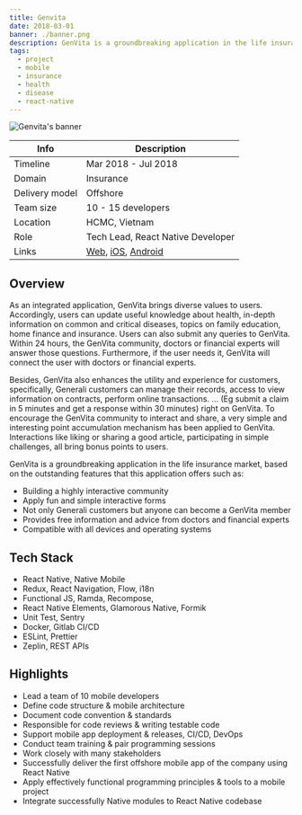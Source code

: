 ```yaml
---
title: Genvita
date: 2018-03-01
banner: ./banner.png
description: GenVita is a groundbreaking application in the life insurance market. Users can update useful knowledge about health, in-depth information on common and critical diseases, topics on family education, home finance and insurance.
tags:
  - project
  - mobile
  - insurance
  - health
  - disease
  - react-native
---
```


![Genvita's banner](./banner.png)

| Info           | Description                                                                                                                                                                      |
| -------------- | -------------------------------------------------------------------------------------------------------------------------------------------------------------------------------- |
| Timeline       | Mar 2018 - Jul 2018                                                                                                                                                              |
| Domain         | Insurance                                                                                                                                                                        |
| Delivery model | Offshore                                                                                                                                                                         |
| Team size      | 10 - 15 developers                                                                                                                                                               |
| Location       | HCMC, Vietnam                                                                                                                                                                    |
| Role           | Tech Lead, React Native Developer                                                                                                                                                |
| Links          | [Web](https://genvita.vn/), [iOS](https://apps.apple.com/us/app/genvita/id1395692603), [Android](https://play.google.com/store/apps/details?id=com.generali.genvita&hl=en&gl=US) |

## Overview

As an integrated application, GenVita brings diverse values to users. Accordingly, users can update useful knowledge about health, in-depth information on common and critical diseases, topics on family education, home finance and insurance. Users can also submit any queries to GenVita. Within 24 hours, the GenVita community, doctors or financial experts will answer those questions. Furthermore, if the user needs it, GenVita will connect the user with doctors or financial experts.

Besides, GenVita also enhances the utility and experience for customers, specifically, Generali customers can manage their records, access to view information on contracts, perform online transactions. … (Eg submit a claim in 5 minutes and get a response within 30 minutes) right on GenVita. To encourage the GenVita community to interact and share, a very simple and interesting point accumulation mechanism has been applied to GenVita. Interactions like liking or sharing a good article, participating in simple challenges, all bring bonus points to users.

GenVita is a groundbreaking application in the life insurance market, based on the outstanding features that this application offers such as:

- Building a highly interactive community
- Apply fun and simple interactive forms
- Not only Generali customers but anyone can become a GenVita member
- Provides free information and advice from doctors and financial experts
- Compatible with all devices and operating systems

## Tech Stack

- React Native, Native Mobile
- Redux, React Navigation, Flow, i18n
- Functional JS, Ramda, Recompose,
- React Native Elements, Glamorous Native, Formik
- Unit Test, Sentry
- Docker, Gitlab CI/CD
- ESLint, Prettier
- Zeplin, REST APIs

## Highlights

- Lead a team of 10 mobile developers
- Define code structure & mobile architecture
- Document code convention & standards
- Responsible for code reviews & writing testable code
- Support mobile app deployment & releases, CI/CD, DevOps
- Conduct team training & pair programming sessions
- Work closely with many stakeholders
- Successfully deliver the first offshore mobile app of the company using React Native
- Apply effectively functional programming principles & tools to a mobile project
- Integrate successfully Native modules to React Native codebase
